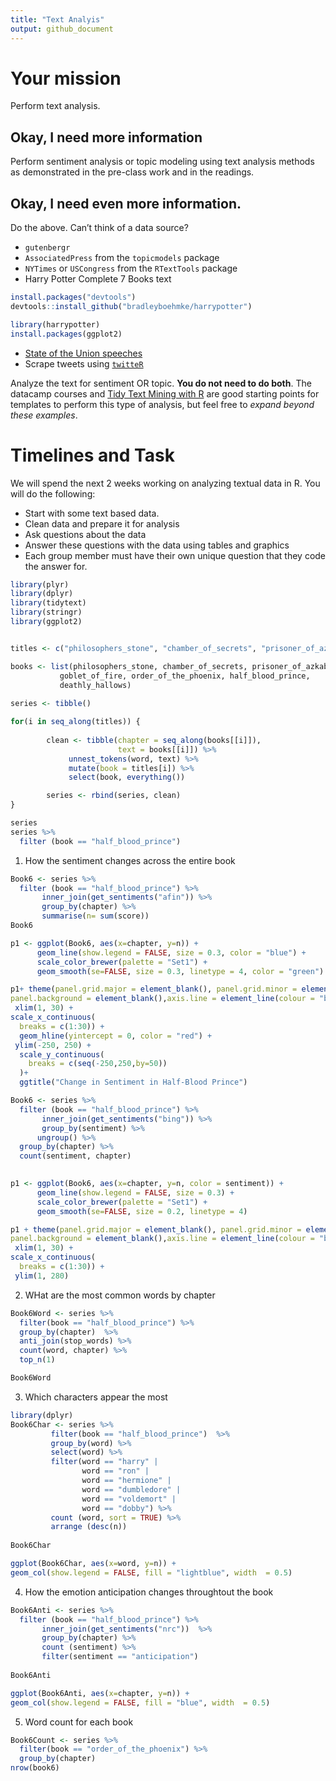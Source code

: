 ```yaml
---
title: "Text Analyis"
output: github_document
---
```





# Your mission

Perform text analysis.

## Okay, I need more information

Perform sentiment analysis or topic modeling using text analysis methods as demonstrated in the pre-class work and in the readings.

## Okay, I need even more information.

Do the above. Can't think of a data source?

- `gutenbergr`
- `AssociatedPress` from the `topicmodels` package
- `NYTimes` or `USCongress` from the `RTextTools` package
- Harry Potter Complete 7 Books text

```r

install.packages("devtools")
devtools::install_github("bradleyboehmke/harrypotter")

library(harrypotter)
install.packages(ggplot2)
```
- [State of the Union speeches](https://pradeepadhokshaja.wordpress.com/2017/03/31/scraping-the-web-for-presdential-inaugural-addresses-using-rvest/)
- Scrape tweets using [`twitteR`](https://www.credera.com/blog/business-intelligence/twitter-analytics-using-r-part-1-extract-tweets/)

Analyze the text for sentiment OR topic. **You do not need to do both**. The datacamp courses and [Tidy Text Mining with R](http://tidytextmining.com/) are good starting points for templates to perform this type of analysis, but feel free to *expand beyond these examples*.

# Timelines and Task


We will spend the next 2 weeks working on analyzing textual data in R. You will do the following:

- Start with some text based data.
- Clean data and prepare it for analysis
- Ask questions about the data
- Answer these questions with the data using tables and graphics
- Each group member must have their own unique question that they code the answer for.


```r
library(plyr)
library(dplyr)
library(tidytext)
library(stringr)
library(ggplot2)


titles <- c("philosophers_stone", "chamber_of_secrets", "prisoner_of_azkaban", "goblet_of_fire", "order_of_the_phoenix", "half_blood_prince", "deathly_hallows")

books <- list(philosophers_stone, chamber_of_secrets, prisoner_of_azkaban,
           goblet_of_fire, order_of_the_phoenix, half_blood_prince,
           deathly_hallows)
  
series <- tibble()

for(i in seq_along(titles)) {
        
        clean <- tibble(chapter = seq_along(books[[i]]),
                        text = books[[i]]) %>%
             unnest_tokens(word, text) %>%
             mutate(book = titles[i]) %>%
             select(book, everything())

        series <- rbind(series, clean)
}

series
series %>%
  filter (book == "half_blood_prince")
```

(1) How the sentiment changes across the entire book


```r
Book6 <- series %>%
  filter (book == "half_blood_prince") %>% 
       inner_join(get_sentiments("afin")) %>%
       group_by(chapter) %>%
       summarise(n= sum(score))
Book6

p1 <- ggplot(Book6, aes(x=chapter, y=n)) +
      geom_line(show.legend = FALSE, size = 0.3, color = "blue") +
      scale_color_brewer(palette = "Set1") +
      geom_smooth(se=FALSE, size = 0.3, linetype = 4, color = "green")

p1+ theme(panel.grid.major = element_blank(), panel.grid.minor = element_blank(),
panel.background = element_blank(),axis.line = element_line(colour = "black"), plot.title = element_text(hjust = 0.5))+
 xlim(1, 30) +
scale_x_continuous(
  breaks = c(1:30)) +
  geom_hline(yintercept = 0, color = "red") +
 ylim(-250, 250) +
  scale_y_continuous(
    breaks = c(seq(-250,250,by=50)) 
  )+ 
  ggtitle("Change in Sentiment in Half-Blood Prince")

```


```r
Book6 <- series %>%
  filter (book == "half_blood_prince") %>% 
       inner_join(get_sentiments("bing")) %>%
       group_by(sentiment) %>%
      ungroup() %>%
  group_by(chapter) %>%
  count(sentiment, chapter)
  

p1 <- ggplot(Book6, aes(x=chapter, y=n, color = sentiment)) +
      geom_line(show.legend = FALSE, size = 0.3) +
      scale_color_brewer(palette = "Set1") +
      geom_smooth(se=FALSE, size = 0.2, linetype = 4)

p1 + theme(panel.grid.major = element_blank(), panel.grid.minor = element_blank(),
panel.background = element_blank(),axis.line = element_line(colour = "black") )+
 xlim(1, 30) +
scale_x_continuous(
  breaks = c(1:30)) +
 ylim(1, 280)

```

(2) WHat are the most common words by chapter
```r
Book6Word <- series %>%
  filter(book == "half_blood_prince") %>%
  group_by(chapter)  %>%
  anti_join(stop_words) %>%
  count(word, chapter) %>%
  top_n(1)

Book6Word
```

(3) Which characters appear the most 
```r
library(dplyr)
Book6Char <- series %>%
         filter(book == "half_blood_prince")  %>%
         group_by(word) %>%
         select(word) %>%
         filter(word == "harry" | 
                word == "ron" | 
                word == "hermione" | 
                word == "dumbledore" |
                word == "voldemort" | 
                word == "dobby") %>%
         count (word, sort = TRUE) %>%
         arrange (desc(n))
           
Book6Char 

ggplot(Book6Char, aes(x=word, y=n)) +
geom_col(show.legend = FALSE, fill = "lightblue", width  = 0.5)
```

(4) How the emotion anticipation changes throughtout the book
```r
Book6Anti <- series %>%
  filter (book == "half_blood_prince") %>% 
       inner_join(get_sentiments("nrc"))  %>%
       group_by(chapter) %>%
       count (sentiment) %>%
       filter(sentiment == "anticipation") 
        
Book6Anti

ggplot(Book6Anti, aes(x=chapter, y=n)) +
geom_col(show.legend = FALSE, fill = "blue", width  = 0.5)


```


(5) Word count for each book
```r
Book6Count <- series %>%
  filter(book == "order_of_the_phoenix") %>%
  group_by(chapter) 
nrow(book6)
```






